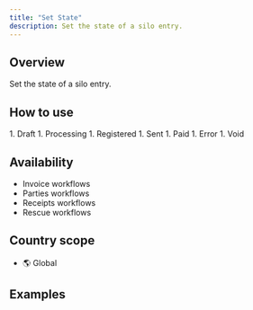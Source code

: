 ```yaml
---
title: "Set State"
description: Set the state of a silo entry.
---
```


## Overview

Set the state of a silo entry.

## How to use

<Steps>
	<Step title="Select a state">
		1. Draft
		1. Processing
		1. Registered
		1. Sent
		1. Paid
		1. Error
		1. Void
	</Step>
</Steps>

## Availability

* Invoice workflows
* Parties workflows
* Receipts workflows
* Rescue workflows

## Country scope

* 🌎 Global


## Examples